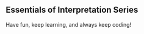 <div class="series">

## Essentials of Interpretation Series

<ul>
  <PostAndDate
    date="2021-05-23"
    title="Building an Interpreter: Lexical Analysis - Part 1"
    url="/series/building-an-interpreter/lexical-analysis-part-1"
  />
  <PostAndDate
    date="2021-05-29"
    title="Building an Interpreter: Lexical Analysis - Part 2"
    url="/series/building-an-interpreter/lexical-analysis-part-2"
  />
  <PostAndDate
    date="2021-07-18"
    title="Building an Interpreter: Lexical Analysis - Part 3"
    url="/series/building-an-interpreter/lexical-analysis-part-3"
  />
  <PostAndDate
    date="2021-07-20"
    title="Building an Interpreter: REPL"
    url="/series/building-an-interpreter/repl"
  />
  <PostAndDate
    date="2021-10-17"
    title="Building an Interpreter: Parser - Part 1: Fundamental parts of AST and basic statements"
    url="/series/building-an-interpreter/parser-part-1"
  />
</ul>

Have fun, keep learning, and always keep coding!

</div>
